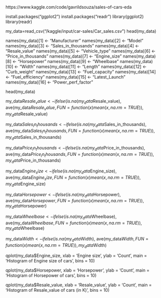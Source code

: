https://www.kaggle.com/code/gavrildsouza/sales-of-cars-eda

install.packages("ggplot2")
install.packages("readr")
library(ggplot2)
library(readr)

my_data=read_csv("/kaggle/input/car-sales/Car_sales.csv")
head(my_data)

names(my_data)[1] <- "Manufacturer"
names(my_data)[2] <- "Model"
names(my_data)[3] <- "Sales_in_thousands"
names(my_data)[4] <- "Resale_value"
names(my_data)[5] <- "Vehicle_type"
names(my_data)[6] <- "Price_in_thousands"
names(my_data)[7] <- "Engine_size"
names(my_data)[8] <- "Horsepower"
names(my_data)[9] <- "Wheelbase"
names(my_data)[10] <- "Width"
names(my_data)[11] <- "Length"
names(my_data)[12] <- "Curb_weight"
names(my_data)[13] <- "Fuel_capacity"
names(my_data)[14] <- "Fuel_efficiency"
names(my_data)[15] <- "Latest_Launch"
names(my_data)[16] <- "Power_perf_factor"

head(my_data)

my_data$Resale_value <- ifelse(is.na(my_data$Resale_value),
                               ave(my_data$Resale_value,FUN=function(x) mean(x,na.rm= TRUE)),
                               my_data$Resale_value)
                               

my_data$Sales_in_thousands <- ifelse(is.na(my_data$Sales_in_thousands),
                                     ave(my_data$Sales_in_thousands,FUN=function(x) mean(x,na.rm= TRUE)),
                                     my_data$Sales_in_thousands)
                                     

my_data$Price_in_thousands <- ifelse(is.na(my_data$Price_in_thousands),
                                     ave(my_data$Price_in_thousands,FUN=function(x) mean(x,na.rm= TRUE)),
                                     my_data$Price_in_thousands)
                                    

my_data$Engine_size <- ifelse(is.na(my_data$Engine_size),
                              ave(my_data$Engine_size,FUN=function(x) mean(x,na.rm= TRUE)),
                              my_data$Engine_size)
                              

my_data$Horsepower <- ifelse(is.na(my_data$Horsepower),
                             ave(my_data$Horsepower,FUN=function(x) mean(x,na.rm= TRUE)),
                             my_data$Horsepower)
                             

my_data$Wheelbase <- ifelse(is.na(my_data$Wheelbase),
                            ave(my_data$Wheelbase,FUN=function(x) mean(x,na.rm= TRUE)),
                            my_data$Wheelbase)

                            
my_data$Width <- ifelse(is.na(my_data$Width),
                        ave(my_data$Width,FUN=function(x) mean(x,na.rm= TRUE)),
                        my_data$Width)

  
qplot(my_data$Engine_size, xlab = 'Engine size', ylab = 'Count',
      main = 'Histogram of Engine size of cars', bins = 10)
      
qplot(my_data$Horsepower, xlab = 'Horsepower', ylab = 'Count',
      main = 'Histogram of Horsepower of cars', bins = 10)
      
qplot(my_data$Resale_value, xlab = 'Resale_value', ylab = 'Count',
      main = 'Histogram of Resale_value of cars (in K)', bins = 10)
